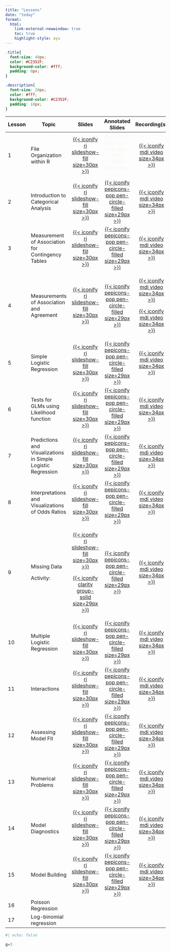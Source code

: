 ```yaml
---
title: "Lessons"
date: "today"
format: 
  html:
    link-external-newwindow: true
    toc: true
    highlight-style: ayu
---
```


```css
.title{
  font-size: 40px;
  color: #C2352F;
  background-color: #fff;
  padding: 0px;
}

.description{
  font-size: 20px;
  color: #fff;
  background-color: #C2352F;
  padding: 10px;
}
```

+-----------+--------------------------------------------------------------+--------------------------------------------------------------------------------------------------------------------------------------------------------+---------------------------------------------------------------------------------------------------------------------------------------------------------------------------+------------------------------------------------------------------------------------------------------------------------------------------------------------------------------------------------------------------------------------------------------+
| Lesson    | Topic                                                        | Slides                                                                                                                                                 | Annotated Slides                                                                                                                                                          | Recording(s)                                                                                                                                                                                                                                         |
+===========+==============================================================+:======================================================================================================================================================:+:=========================================================================================================================================================================:+:====================================================================================================================================================================================================================================================:+
| 1         | File Organization within R                                   | [[{{< iconify ri slideshow-fill size=30px >}}](/lectures/01_File_Organization_R/01_File_Organization_R.qmd)]{style="color:#f8f5f0;"}                   | [{{< iconify pepicons-pop pen-circle-filled size=29px >}}]{style="color:#f8f5f0;"}                                                                                        | [[{{< iconify mdi video size=34px >}}](https://echo360.org/section/3d2de378-ed40-415a-8caf-8c75f3b5d9ff/public)]{style="color:#f8f5f0;"}                                                                                                             |
+-----------+--------------------------------------------------------------+--------------------------------------------------------------------------------------------------------------------------------------------------------+---------------------------------------------------------------------------------------------------------------------------------------------------------------------------+------------------------------------------------------------------------------------------------------------------------------------------------------------------------------------------------------------------------------------------------------+
| 2         | Introduction to Categorical Analysis                         | [[{{< iconify ri slideshow-fill size=30px >}}](/lectures/02_Intro_CDA/02_Intro_CDA.qmd)]{style="color:#f8f5f0;"}                                       | [[{{< iconify pepicons-pop pen-circle-filled size=29px >}}](/lectures/02_Intro_CDA/02_Intro_CDA_notes.pdf)]{style="color:#f8f5f0;"}                                       | [[{{< iconify mdi video size=34px >}}](https://echo360.org/media/97486deb-8346-4aef-a24e-a77a7350a6f2/public)]{style="color:#f8f5f0;"}                                                                                                               |
+-----------+--------------------------------------------------------------+--------------------------------------------------------------------------------------------------------------------------------------------------------+---------------------------------------------------------------------------------------------------------------------------------------------------------------------------+------------------------------------------------------------------------------------------------------------------------------------------------------------------------------------------------------------------------------------------------------+
| 3         | Measurement of Association for Contingency Tables            | [[{{< iconify ri slideshow-fill size=30px >}}](/lectures/03_Meas_Assoc_CT/03_Meas_Assoc_CT.qmd)]{style="color:#f8f5f0;"}                               | [[{{< iconify pepicons-pop pen-circle-filled size=29px >}}](/lectures/03_Meas_Assoc_CT/03_Meas_Assoc_CT_notes.pdf)]{style="color:#f8f5f0;"}                               | [[{{< iconify mdi video size=34px >}}](https://echo360.org/lesson/G_a2cd2099-5666-4143-b05a-a1e020f96c16_dffa6d24-1dbf-45aa-8ff9-abe9b32c4e9e_2024-04-08T13:00:00.000_2024-04-08T15:00:00.000/classroom#sortDirection=desc)]{style="color:#f8f5f0;"} |
+-----------+--------------------------------------------------------------+--------------------------------------------------------------------------------------------------------------------------------------------------------+---------------------------------------------------------------------------------------------------------------------------------------------------------------------------+------------------------------------------------------------------------------------------------------------------------------------------------------------------------------------------------------------------------------------------------------+
| 4         | Measurements of Association and Agreement                    | [[{{< iconify ri slideshow-fill size=30px >}}](/lectures/04_Meas_Assoc_Agree/04_Meas_Assoc_Agree.qmd)]{style="color:#f8f5f0;"}                         | [[{{< iconify pepicons-pop pen-circle-filled size=29px >}}](/lectures/04_Meas_Assoc_Agree/04_Meas_Assoc_Agree_notes.pdf)]{style="color:#f8f5f0;"}                         | [[{{< iconify mdi video size=34px >}}](https://echo360.org/lesson/2efcec30-2c02-454a-b2d8-e64057b6846a/classroom#sortDirection=desc)]{style="color:#f8f5f0;"}                                                                                        |
|           |                                                              |                                                                                                                                                        |                                                                                                                                                                           |                                                                                                                                                                                                                                                      |
|           |                                                              |                                                                                                                                                        |                                                                                                                                                                           | [[{{< iconify mdi video size=34px >}}](https://echo360.org/lesson/G_a2cd2099-5666-4143-b05a-a1e020f96c16_dffa6d24-1dbf-45aa-8ff9-abe9b32c4e9e_2024-04-10T13:00:00.000_2024-04-10T15:00:00.000/classroom#sortDirection=desc)]{style="color:#f8f5f0;"} |
+-----------+--------------------------------------------------------------+--------------------------------------------------------------------------------------------------------------------------------------------------------+---------------------------------------------------------------------------------------------------------------------------------------------------------------------------+------------------------------------------------------------------------------------------------------------------------------------------------------------------------------------------------------------------------------------------------------+
| 5         | Simple Logistic Regression                                   | [[{{< iconify ri slideshow-fill size=30px >}}](/lectures/05_Simple_logistic_reg/05_Simple_logistic_reg.qmd)]{style="color:#f8f5f0;"}                   | [[{{< iconify pepicons-pop pen-circle-filled size=29px >}}](/lectures/05_Simple_logistic_reg/05_Simple_logistic_reg_notes.pdf)]{style="color:#f8f5f0;"}                   | [[{{< iconify mdi video size=34px >}}](https://echo360.org/media/5ab6c501-bc15-427e-9199-766526c7f9eb/public)]{style="color:#f8f5f0;"}                                                                                                               |
+-----------+--------------------------------------------------------------+--------------------------------------------------------------------------------------------------------------------------------------------------------+---------------------------------------------------------------------------------------------------------------------------------------------------------------------------+------------------------------------------------------------------------------------------------------------------------------------------------------------------------------------------------------------------------------------------------------+
| 6         | Tests for GLMs using Likelihood function                     | [[{{< iconify ri slideshow-fill size=30px >}}](/lectures/06_Tests_GLMs/06_Tests_GLMs.qmd)]{style="color:#f8f5f0;"}                                     | [[{{< iconify pepicons-pop pen-circle-filled size=29px >}}](/lectures/06_Tests_GLMs/06_Tests_GLMs_notes.pdf)]{style="color:#f8f5f0;"}                                     | [[{{< iconify mdi video size=34px >}}](https://echo360.org/media/f28738d1-e2bf-47b7-9a2b-25075009f371/public)]{style="color:#f8f5f0;"}                                                                                                               |
+-----------+--------------------------------------------------------------+--------------------------------------------------------------------------------------------------------------------------------------------------------+---------------------------------------------------------------------------------------------------------------------------------------------------------------------------+------------------------------------------------------------------------------------------------------------------------------------------------------------------------------------------------------------------------------------------------------+
| 7         | Predictions and Visualizations in Simple Logistic Regression | [[{{< iconify ri slideshow-fill size=30px >}}](/lectures/07_Pred_Viz/07_Pred_Viz.qmd)]{style="color:#f8f5f0;"}                                         | [[{{< iconify pepicons-pop pen-circle-filled size=29px >}}](/lectures/07_Pred_Viz/07_Pred_Viz_notes.pdf)]{style="color:#f8f5f0;"}                                         | [[{{< iconify mdi video size=34px >}}](https://echo360.org/media/b3390bba-c038-473b-a418-4f3caec0d9c6/public)]{style="color:#f8f5f0;"}                                                                                                               |
+-----------+--------------------------------------------------------------+--------------------------------------------------------------------------------------------------------------------------------------------------------+---------------------------------------------------------------------------------------------------------------------------------------------------------------------------+------------------------------------------------------------------------------------------------------------------------------------------------------------------------------------------------------------------------------------------------------+
| 8         | Interpretations and Visualizations of Odds Ratios            | [[{{< iconify ri slideshow-fill size=30px >}}](/lectures/08_Interpretations_SLR/08_Interpretations_SLR.qmd)]{style="color:#f8f5f0;"}                   | [[{{< iconify pepicons-pop pen-circle-filled size=29px >}}](/lectures/08_Interpretations_SLR/08_Interpretations_SLR_notes.pdf)]{style="color:#f8f5f0;"}                   | [[{{< iconify mdi video size=34px >}}](https://echo360.org/media/47cae393-9579-40a1-8555-eb26e3add5dc/public)]{style="color:#f8f5f0;"}                                                                                                               |
+-----------+--------------------------------------------------------------+--------------------------------------------------------------------------------------------------------------------------------------------------------+---------------------------------------------------------------------------------------------------------------------------------------------------------------------------+------------------------------------------------------------------------------------------------------------------------------------------------------------------------------------------------------------------------------------------------------+
| 9         | Missing Data                                                 | [[{{< iconify ri slideshow-fill size=30px >}}](/lectures/09_Missing_data/09_Missing_data.pdf)]{style="color:#f8f5f0;"}                                 | [[{{< iconify pepicons-pop pen-circle-filled size=29px >}}](/lectures/09_Missing_data/09_Missing_data_notes.pdf)]{style="color:#f8f5f0;"}                                 | [[{{< iconify mdi video size=34px >}}](https://echo360.org/media/6ef21281-6334-4139-ab89-0809aefa370b/public)]{style="color:#f8f5f0;"}                                                                                                               |
|           |                                                              |                                                                                                                                                        |                                                                                                                                                                           |                                                                                                                                                                                                                                                      |
|           | Activity:                                                    | [[{{< iconify clarity group-solid size=29px >}}](/lectures/09_Missing_data/09_Activity_dogs.pptx)]{style="color:#f8f5f0;"}                             |                                                                                                                                                                           |                                                                                                                                                                                                                                                      |
+-----------+--------------------------------------------------------------+--------------------------------------------------------------------------------------------------------------------------------------------------------+---------------------------------------------------------------------------------------------------------------------------------------------------------------------------+------------------------------------------------------------------------------------------------------------------------------------------------------------------------------------------------------------------------------------------------------+
| 10        | Multiple Logistic Regression                                 | [[{{< iconify ri slideshow-fill size=30px >}}](/lectures/10_Multiple_logistic_regression/10_Multiple_logistic_regression.qmd)]{style="color:#f8f5f0;"} | [[{{< iconify pepicons-pop pen-circle-filled size=29px >}}](/lectures/10_Multiple_logistic_regression/10_Multiple_logistic_regression_notes.pdf)]{style="color:#f8f5f0;"} | [[{{< iconify mdi video size=34px >}}](https://echo360.org/media/bde13efd-786f-445e-99c8-1e78cadf5981/public)]{style="color:#f8f5f0;"}                                                                                                               |
+-----------+--------------------------------------------------------------+--------------------------------------------------------------------------------------------------------------------------------------------------------+---------------------------------------------------------------------------------------------------------------------------------------------------------------------------+------------------------------------------------------------------------------------------------------------------------------------------------------------------------------------------------------------------------------------------------------+
| 11        | Interactions                                                 | [[{{< iconify ri slideshow-fill size=30px >}}](/lectures/11_Interactions/11_Interactions.qmd)]{style="color:#f8f5f0;"}                                 | [[{{< iconify pepicons-pop pen-circle-filled size=29px >}}](/lectures/11_Interactions/11_Interactions_notes.pdf)]{style="color:#f8f5f0;"}                                 | [[{{< iconify mdi video size=34px >}}](https://echo360.org/media/262f895d-25ac-4dc2-a3b9-cb467d2750c6/public)]{style="color:#f8f5f0;"}                                                                                                               |
+-----------+--------------------------------------------------------------+--------------------------------------------------------------------------------------------------------------------------------------------------------+---------------------------------------------------------------------------------------------------------------------------------------------------------------------------+------------------------------------------------------------------------------------------------------------------------------------------------------------------------------------------------------------------------------------------------------+
| 12        | Assessing Model Fit                                          | [[{{< iconify ri slideshow-fill size=30px >}}](/lectures/12_Assessing_fit/12_Assessing_fit.qmd)]{style="color:#f8f5f0;"}                               | [[{{< iconify pepicons-pop pen-circle-filled size=29px >}}](/lectures/12_Assessing_fit/12_Assessing_fit_notes.pdf)]{style="color:#f8f5f0;"}                               | [[{{< iconify mdi video size=34px >}}](https://echo360.org/media/f3988298-163b-41da-a14f-b13b19714ad5/public)]{style="color:#f8f5f0;"}                                                                                                               |
+-----------+--------------------------------------------------------------+--------------------------------------------------------------------------------------------------------------------------------------------------------+---------------------------------------------------------------------------------------------------------------------------------------------------------------------------+------------------------------------------------------------------------------------------------------------------------------------------------------------------------------------------------------------------------------------------------------+
| 13        | Numerical Problems                                           | [[{{< iconify ri slideshow-fill size=30px >}}](/lectures/13_Numeric_Problems/13_Numeric_problems.qmd)]{style="color:#f8f5f0;"}                         | [[{{< iconify pepicons-pop pen-circle-filled size=29px >}}](/lectures/13_Numeric_Problems/13_Numeric_Problems_notes.pdf)]{style="color:#f8f5f0;"}                         | [[{{< iconify mdi video size=34px >}}](https://echo360.org/media/f8234700-ed76-4324-81d1-9663b3bdfe27/public)]{style="color:#f8f5f0;"}                                                                                                               |
+-----------+--------------------------------------------------------------+--------------------------------------------------------------------------------------------------------------------------------------------------------+---------------------------------------------------------------------------------------------------------------------------------------------------------------------------+------------------------------------------------------------------------------------------------------------------------------------------------------------------------------------------------------------------------------------------------------+
| 14        | Model Diagnostics                                            | [[{{< iconify ri slideshow-fill size=30px >}}](/lectures/14_Model_diagnostics/14_Model_diagnostics.qmd)]{style="color:#f8f5f0;"}                       | [[{{< iconify pepicons-pop pen-circle-filled size=29px >}}](/lectures/14_Model_diagnostics/14_Model_diagnostics_notes.pdf)]{style="color:#f8f5f0;"}                       | [[{{< iconify mdi video size=34px >}}](https://echo360.org/media/81e8b1c4-1c1a-4747-9b1d-f154a6702c36/public)]{style="color:#f8f5f0;"}                                                                                                               |
+-----------+--------------------------------------------------------------+--------------------------------------------------------------------------------------------------------------------------------------------------------+---------------------------------------------------------------------------------------------------------------------------------------------------------------------------+------------------------------------------------------------------------------------------------------------------------------------------------------------------------------------------------------------------------------------------------------+
| 15        | Model Building                                               | [[{{< iconify ri slideshow-fill size=30px >}}](/lectures/15_Model_building/15_Model_Building.qmd)]{style="color:#f8f5f0;"}                             | [[{{< iconify pepicons-pop pen-circle-filled size=29px >}}](/lectures/15_Model_building/15_Model_Building_notes.pdf)]{style="color:#f8f5f0;"}                             | [[{{< iconify mdi video size=34px >}}](https://echo360.org/media/476f0600-a8e1-4698-b44c-6879e48aff3a/public)]{style="color:#f8f5f0;"}                                                                                                               |
+-----------+--------------------------------------------------------------+--------------------------------------------------------------------------------------------------------------------------------------------------------+---------------------------------------------------------------------------------------------------------------------------------------------------------------------------+------------------------------------------------------------------------------------------------------------------------------------------------------------------------------------------------------------------------------------------------------+
| 16        | Poisson Regression                                           |                                                                                                                                                        |                                                                                                                                                                           |                                                                                                                                                                                                                                                      |
+-----------+--------------------------------------------------------------+--------------------------------------------------------------------------------------------------------------------------------------------------------+---------------------------------------------------------------------------------------------------------------------------------------------------------------------------+------------------------------------------------------------------------------------------------------------------------------------------------------------------------------------------------------------------------------------------------------+
| 17        | Log-binomial regression                                      |                                                                                                                                                        |                                                                                                                                                                           |                                                                                                                                                                                                                                                      |
+-----------+--------------------------------------------------------------+--------------------------------------------------------------------------------------------------------------------------------------------------------+---------------------------------------------------------------------------------------------------------------------------------------------------------------------------+------------------------------------------------------------------------------------------------------------------------------------------------------------------------------------------------------------------------------------------------------+

```r
#| echo: false

g=3
```
